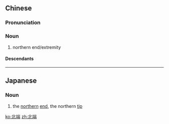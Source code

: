 ==Chinese==
{{zh-forms}}

===Pronunciation===
{{zh-pron
|m=běiduān
|cat=n
}}

===Noun===
{{zh-noun}}

# northern end/extremity

====Descendants====
{{CJKV|北端|ほくたん|북단}}

----

==Japanese==
{{ja-kanjitab|ほく|たん|yomi=o}}

===Noun===
{{ja-noun|ほくたん}}

# the [[northern]] [[end]], the northern [[tip]]

[[ko:北端]]
[[zh:北端]]